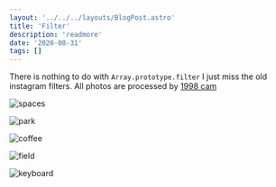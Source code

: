 ```yaml
---
layout: '../../../layouts/BlogPost.astro'
title: 'Filter'
description: 'readmore'
date: '2020-08-31'
tags: []
---
```


There is nothing to do with `Array.prototype.filter` I just miss the old instagram filters. All photos are processed by [1998 cam](https://apps.apple.com/us/app/1998-cam-vintage-camera/id1450480287)

![spaces](/images/2020-08-31/spaces.JPG)

![park](/images/2020-08-31/park.jpg)

![coffee](/images/2020-08-31/coffee.jpg)

![field](/images/2020-08-31/field.JPG)

![keyboard](/images/2020-08-31/keyboard.jpg)

